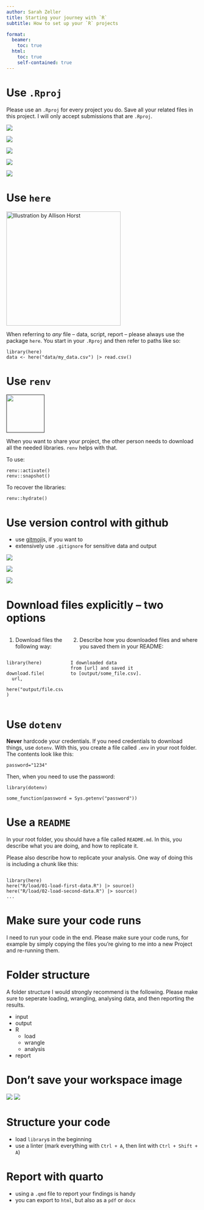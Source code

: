 ```yaml
---
author: Sarah Zeller
title: Starting your journey with `R`
subtitle: How to set up your `R` projects

format: 
  beamer:
    toc: true
  html: 
    toc: true
    self-contained: true
---
```


# Use `.Rproj` {.allowframebreaks}

Please use an `.Rproj` for every project you do. Save all your related files in this project. I will only accept submissions that are `.Rproj`.

![](assets/rstudio-rproj.PNG)

![](assets/rstudio-create-project.PNG)

![](assets/rstudio-create-project-02.PNG)

![](assets/rstudio-create-project-03.PNG)

![](assets/rstudio-new-rproj.PNG)

# Use `here` {.allowframebreaks}

[![Illustration by Allison Horst](https://raw.githubusercontent.com/allisonhorst/stats-illustrations/master/rstats-artwork/here.png){width="300"}](https://raw.githubusercontent.com/allisonhorst/stats-illustrations/master/rstats-artwork/here.png)

When referring to *any* file -- data, script, report -- please always use the package `here`. You start in your `.Rproj` and then refer to paths like so:

```         
library(here)
data <- here("data/my_data.csv") |> read.csv()
```

# Use `renv` {.allowframebreaks}

[![](https://rstudio.github.io/renv/logo.svg){width="100"}]()

When you want to share your project, the other person needs to download all the needed libraries. `renv` helps with that.

To use:

```         
renv::activate()
renv::snapshot()
```

To recover the libraries:

```         
renv::hydrate()
```

# Use version control with github {.allowframebreaks}

-   use [gitmoji](https://gitmoji.dev/)s, if you want to
-   extensively use `.gitignore` for sensitive data and output

![](assets/rstudio-git-01.png)

![](assets/rstudio-git-02.png)

![](assets/rstudio-git-03.png)

# Download files explicitly -- two options

::: columns
::: column
1.  Download files the following way:

```         

library(here)

download.file(
  url, 
  here("output/file.csv")
)
```
:::

::: column
2.  Describe how you downloaded files and where you saved them in your README:

```         

I downloaded data 
from [url] and saved it 
to [output/some_file.csv].
```
:::
:::

# Use `dotenv`

**Never** hardcode your credentials. If you need credentials to download things, use `dotenv`. With this, you create a file called `.env` in your root folder. The contents look like this:

```         
password="1234"
```

Then, when you need to use the password:

```         
library(dotenv)

some_function(password = Sys.getenv("password"))
```

# Use a `README`

In your root folder, you should have a file called `README.md`. In this, you describe what you are doing, and how to replicate it.

Please also describe how to replicate your analysis. One way of doing this is including a chunk like this:

```         

library(here)
here("R/load/01-load-first-data.R") |> source()
here("R/load/02-load-second-data.R") |> source()
...
```

# Make sure your code runs

I need to run your code in the end. Please make sure your code runs, for example by simply copying the files you're giving to me into a new Project and re-running them.

# Folder structure

A folder structure I would strongly recommend is the following. Please make sure to seperate loading, wrangling, analysing data, and then reporting the results.

-   input
-   output
-   R
    -   load
    -   wrangle
    -   analysis
-   report

# Don't save your workspace image {.allowframebreaks}

![](assets/workspace-image-01.PNG) ![](assets/workspace-image-02.PNG)

# Structure your code

-   load `library`s in the beginning
-   use a linter (mark everything with `Ctrl + A`, then lint with `Ctrl + Shift + A`)

# Report with quarto

-   using a `.qmd` file to report your findings is handy
-   you can export to `html`, but also as a `pdf` or `docx`